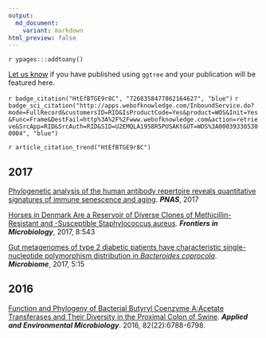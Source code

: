 ```yaml
---
output:
  md_document:
    variant: markdown
html_preview: false
---
```



`r ypages:::addtoany()`


<link rel="stylesheet" href="https://guangchuangyu.github.io/css/font-awesome.min.css">


[Let us know](https://github.com/GuangchuangYu/featured_img) if you have published using `ggtree` and your publication will be featured here.


`r badge_citation("HtEfBTGE9r8C", "7268358477862164627", "blue")`
`r badge_sci_citation("http://apps.webofknowledge.com/InboundService.do?mode=FullRecord&customersID=RID&IsProductCode=Yes&product=WOS&Init=Yes&Func=Frame&DestFail=http%3A%2F%2Fwww.webofknowledge.com&action=retrieve&SrcApp=RID&SrcAuth=RID&SID=U2EMQLA1958R5PUSAKt&UT=WOS%3A000393305300004", "blue")`

`r article_citation_trend("HtEfBTGE9r8C")`

<!-- citation:=HtEfBTGE9r8C:=7268358477862164627 -->

<!-- article_citation:=HtEfBTGE9r8C -->


## <i class="fa fa-calendar"></i> 2017

[Phylogenetic analysis of the human antibody repertoire reveals quantitative signatures of immune senescence and aging](http://dx.doi.org/10.1073/pnas.1617959114). ***PNAS***, 2017


[Horses in Denmark Are a Reservoir of Diverse Clones of Methicillin-Resistant and -Susceptible Staphylococcus aureus](https://www.ncbi.nlm.nih.gov/pmc/articles/PMC5376617/).
***Frontiers in Microbiology***, 2017, 8:543


[Gut metagenomes of type 2 diabetic patients have characteristic single-nucleotide polymorphism distribution in *Bacteroides coprocola*](https://microbiomejournal.biomedcentral.com/articles/10.1186/s40168-017-0232-3). ***Microbiome***, 2017, 5:15


## <i class="fa fa-calendar"></i> 2016

[Function and Phylogeny of Bacterial Butyryl Coenzyme A:Acetate Transferases and Their Diversity in the Proximal Colon of Swine](http://aem.asm.org/content/82/22/6788.short).
***Applied and Environmental Microbiology***. 2016, 82(22):6788-6798.



